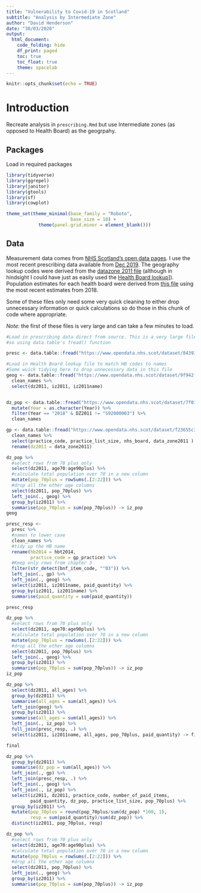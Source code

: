 ```yaml
---
title: "Vulnerability to Covid-19 in Scotland"
subtitle: "Analysis by Intermediate Zone"
author: "David Henderson"
date: "30/03/2020"
output: 
  html_document:
    code_folding: hide
    df_print: paged
    toc: true
    toc_float: true
    theme: spacelab
---
```



```r
knitr::opts_chunk$set(echo = TRUE)
```


# Introduction

Recreate analysis in `prescribing.Rmd` but use Intermediate zones (as opposed to Health Board) as the geogrpahy. 


## Packages

Load in required packages

```r
library(tidyverse)
library(ggrepel)
library(janitor)
library(gtools)
library(sf)
library(cowplot)

theme_set(theme_minimal(base_family = "Roboto",
                        base_size = 18) +
            theme(panel.grid.minor = element_blank()))
```

## Data

Measurement data comes from [NHS Scotland's open data pages](https://www.opendata.nhs.scot/theme/isd). I use the most recent prescribing data available from [Dec 2019](https://www.opendata.nhs.scot/dataset/prescriptions-in-the-community/resource/fa276ad2-669a-472f-9c47-809f199fae21). The geography lookup codes were derived from the [datazone 2011 file](https://www.opendata.nhs.scot/dataset/geography-codes-and-labels/resource/395476ab-0720-4740-be07-ff4467141352) (although in hindsight I could have just as easily used the [Health Board lookup](https://www.opendata.nhs.scot/dataset/geography-codes-and-labels/resource/652ff726-e676-4a20-abda-435b98dd7bdc)]). Population estimates for each health board were derived from [this file](https://www.opendata.nhs.scot/dataset/population-estimates/resource/27a72cc8-d6d8-430c-8b4f-3109a9ceadb1) using the most recent estimates from 2018. 

Some of these files only need some very quick cleaning to either drop unnecessary information or quick calculations so do those in this chunk of code where appropriate. 

*Note:* the first of these files is very large and can take a few minutes to load. 

```r
#Load in prescribing data direct from source. This is a very large file 
#so using data.table's fread() function

presc <- data.table::fread("https://www.opendata.nhs.scot/dataset/84393984-14e9-4b0d-a797-b288db64d088/resource/fa276ad2-669a-472f-9c47-809f199fae21/download/pitc201912.csv")

#Load in Health Board lookup file to match HB codes to names
#Some wuick tidying here to drop unnecessary data in this file
geog <- data.table::fread("https://www.opendata.nhs.scot/dataset/9f942fdb-e59e-44f5-b534-d6e17229cc7b/resource/395476ab-0720-4740-be07-ff4467141352/download/geography_codes_and_labels_dz2011_10012020.csv") %>% 
  clean_names %>% 
  select(dz2011, iz2011, iz2011name) 


dz_pop <- data.table::fread("https://www.opendata.nhs.scot/dataset/7f010430-6ce1-4813-b25c-f7f335bdc4dc/resource/c505f490-c201-44bd-abd1-1bd7a64285ee/download/dz2011-pop-est_30082019.csv") %>%  
  mutate(Year = as.character(Year)) %>% 
  filter(Year == "2018" & DZ2011 != "S92000003") %>% 
  clean_names

gp <- data.table::fread("https://www.opendata.nhs.scot/dataset/f23655c3-6e23-4103-a511-a80d998adb90/resource/a444ae58-9f8c-4447-90d8-5c8641171bb7/download/practice_contactdetails_jan2020-open-data.csv") %>% 
  clean_names %>% 
  select(practice_code, practice_list_size, nhs_board, data_zone2011 ) %>% 
  rename(dz2011 = data_zone2011)
```


```r
dz_pop %>% 
  #select rows from 70 plus only
  select(dz2011, age70:age90plus) %>%
  #calculate total population over 70 in a new column
  mutate(pop_70plus = rowSums(.[2:22])) %>% 
  #drop all the other age columns
  select(dz2011, pop_70plus) %>% 
  left_join(., geog) %>% 
  group_by(iz2011) %>% 
  summarise(pop_70plus = sum(pop_70plus)) -> iz_pop
geog
```


```r
presc_resp <- 
  presc %>% 
  #names to lower case
  clean_names %>% 
  #tidy up the HB name
  rename(hb2014 = hbt2014, 
         practice_code = gp_practice) %>% 
  #Keep only rows from chapter 3
  filter(str_detect(bnf_item_code, "^03")) %>% 
  left_join(., gp) %>% 
  left_join(., geog) %>% 
  select(iz2011, iz2011name, paid_quantity) %>% 
  group_by(iz2011, iz2011name) %>% 
  summarise(paid_quantity = sum(paid_quantity))

presc_resp
```



```r
dz_pop %>% 
  #select rows from 70 plus only
  select(dz2011, age70:age90plus) %>%
  #calculate total population over 70 in a new column
  mutate(pop_70plus = rowSums(.[2:22])) %>% 
  #drop all the other age columns
  select(dz2011, pop_70plus) %>% 
  left_join(., geog) %>% 
  group_by(iz2011) %>% 
  summarise(pop_70plus = sum(pop_70plus)) -> iz_pop
iz_pop

dz_pop %>% 
  select(dz2011, all_ages) %>% 
  group_by(dz2011) %>% 
  summarise(all_ages = sum(all_ages)) %>% 
  left_join(geog) %>% 
  group_by(iz2011) %>% 
  summarise(all_ages = sum(all_ages)) %>% 
  left_join(., iz_pop) %>% 
  full_join(presc_resp, .) %>% 
  select(iz2011, iz2011name, all_ages, pop_70plus, paid_quantity) -> final
```


```r
final
```

```r
dz_pop %>% 
  group_by(dz2011) %>% 
  summarise(dz_pop = sum(all_ages)) %>% 
  left_join(., gp) %>% 
  left_join(presc_resp, .) %>% 
  left_join(., geog) %>%
  left_join(., iz_pop) %>% 
  select(iz2011, dz2011, practice_code, number_of_paid_items,
         paid_quantity, dz_pop, practice_list_size, pop_70plus) %>% 
  group_by(iz2011) %>% 
  mutate(pop_70plus = round(pop_70plus/sum(dz_pop) *100, 1),
         resp = sum(paid_quantity)/sum(dz_pop)) %>% 
  distinct(iz2011, pop_70plus, resp)
```


```r
dz_pop %>% 
  #select rows from 70 plus only
  select(dz2011, age70:age90plus) %>%
  #calculate total population over 70 in a new column
  mutate(pop_70plus = rowSums(.[2:22])) %>% 
  #drop all the other age columns
  select(dz2011, pop_70plus) %>% 
  left_join(., geog) %>% 
  group_by(iz2011) %>% 
  summarise(pop_70plus = sum(pop_70plus)) -> iz_pop
```



